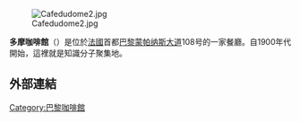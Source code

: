 [[Image:Cafedudome2.jpg|thumb]]

'''多摩咖啡館'''（{{lang-fr|Le Dôme Café}}）是位於[[法國|法國]]首都[[巴黎|巴黎]][[蒙帕纳斯大道|蒙帕纳斯大道]]108号的一家餐廳。自1900年代開始，這裡就是知識分子聚集地。

==外部連結==
{{Commons category inline|Le Dôme}}
{{coord|48.8419|2.3291|type:landmark_region:FR|display=title}}
[[Category:巴黎咖啡館|Category:巴黎咖啡館]]